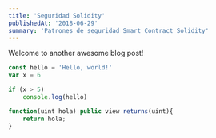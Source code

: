 ```yaml
---
title: 'Seguridad Solidity'
publishedAt: '2018-06-29'
summary: 'Patrones de seguridad Smart Contract Solidity'
---
```


Welcome to another awesome blog post!

```javascript:hello.js
const hello = 'Hello, world!'
var x = 6

if (x > 5)
    console.log(hello)

function(uint hola) public view returns(uint){
    return hola;
}
```